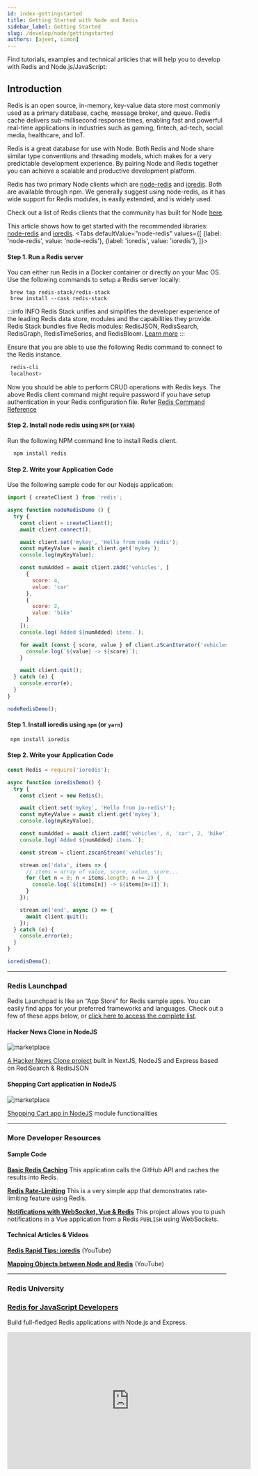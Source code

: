 ```yaml
---
id: index-gettingstarted
title: Getting Started with Node and Redis
sidebar_label: Getting Started  
slug: /develop/node/gettingstarted
authors: [ajeet, simon]
---
```



Find tutorials, examples and technical articles that will help you to develop with Redis and Node.js/JavaScript:

## Introduction

Redis is an open source, in-memory, key-value data store most commonly used as a primary database, cache, message broker, and queue. Redis cache delivers sub-millisecond response times, enabling fast and powerful real-time applications in industries such as gaming, fintech, ad-tech, social media, healthcare, and IoT.

Redis is a great database for use with Node. Both Redis and Node share similar type conventions and threading models, which makes for a very predictable development experience. By pairing Node and Redis together you can achieve a scalable and productive development platform.

Redis has two primary Node clients which are [node-redis](https://github.com/redis/node-redis) and [ioredis](https://github.com/luin/ioredis). Both are available through npm. We generally suggest using node-redis, as it has wide support for Redis modules, is easily extended, and is widely used. 

Check out a list of Redis clients that the community has built for Node [here](https://redis.io/clients#nodejs). 

This article shows how to get started with the recommended libraries: [node-redis](https://github.com/redis/node-redis) and [ioredis](https://github.com/luin/ioredis).
<Tabs
  defaultValue="node-redis"
  values={[
    {label: 'node-redis', value: 'node-redis'},
    {label: 'ioredis', value: 'ioredis'},
  ]}>
  <TabItem value="node-redis">



#### Step 1. Run a Redis server

You can either run Redis in a Docker container or directly on your Mac OS.
Use the following commands to setup a Redis server locally:


```
 brew tap redis-stack/redis-stack
 brew install --cask redis-stack
```

:::info INFO
Redis Stack unifies and simplifies the developer experience of the leading Redis data store, modules and the capabilities they provide. Redis Stack bundles five Redis modules: RedisJSON, RedisSearch, RedisGraph, RedisTimeSeries, and RedisBloom.
[Learn more](/create/redis-stack)
:::


Ensure that you are able to use the following Redis command to connect to the Redis instance.

```bash
 redis-cli
 localhost>
```
Now you should be able to perform CRUD operations with Redis keys. 
The above Redis client command might require password if you have setup authentication in your Redis configuration file. Refer [Redis Command Reference](https://redis.io/commands/)
#### Step 2. Install node redis using `NPM` (or `YARN`)

Run the following NPM command line to install Redis client.

  ```bash
    npm install redis
  ```


#### Step 2. Write your Application Code

Use the following sample code for our Nodejs application:

```javascript
import { createClient } from 'redis';

async function nodeRedisDemo () {
  try {
    const client = createClient();
    await client.connect();

    await client.set('mykey', 'Hello from node redis');
    const myKeyValue = await client.get('mykey');
    console.log(myKeyValue);

    const numAdded = await client.zAdd('vehicles', [
      {
        score: 4,
        value: 'car'
      },
      {
        score: 2,
        value: 'bike'
      }
    ]);
    console.log(`Added ${numAdded} items.`);

    for await (const { score, value } of client.zScanIterator('vehicles')) {
      console.log(`${value} -> ${score}`);
    }

    await client.quit();
  } catch (e) {
    console.error(e);
  }
}

nodeRedisDemo();
```

  </TabItem>
    <TabItem value="ioredis"> 


#### Step 1. Install ioredis using `npm` (or `yarn`)

  ```bash
   npm install ioredis
  ```


#### Step 2. Write your Application Code

```javascript
const Redis = require('ioredis');

async function ioredisDemo() {
  try {
    const client = new Redis();

    await client.set('mykey', 'Hello from io-redis!');
    const myKeyValue = await client.get('mykey');
    console.log(myKeyValue);

    const numAdded = await client.zadd('vehicles', 4, 'car', 2, 'bike');
    console.log(`Added ${numAdded} items.`);

    const stream = client.zscanStream('vehicles');

    stream.on('data', items => {
      // items = array of value, score, value, score...
      for (let n = 0; n < items.length; n += 2) {
        console.log(`${items[n]} -> ${items[n+1]}`);
      }
    });

    stream.on('end', async () => {
      await client.quit();
    });
  } catch (e) {
    console.error(e);
  }
}

ioredisDemo();
```

  </TabItem>
</Tabs>

---

###  Redis Launchpad

Redis Launchpad is like an “App Store” for Redis sample apps. You can easily find apps for your preferred frameworks and languages.
Check out a few of these apps below, or [click here to access the complete list](https://launchpad.redis.com).

<div class="row text--center">

<div class="col ">
<div className="ri-container">

#### Hacker News Clone in NodeJS

![marketplace](images/hackernews.png)

[A Hacker News Clone project](https://launchpad.redis.com/?id=project%3Aredis-hacker-news-demo) built in NextJS, NodeJS and Express based on RediSearch & RedisJSON
</div>
</div>

<div class="col">
<div className="ri-container">

#### Shopping Cart application in NodeJS

![marketplace](images/shoppingcartnodejs.png)

[Shopping Cart app in NodeJS](https://launchpad.redis.com/?id=project%3Abasic-redis-shopping-chart-nodejs) module functionalities
</div>
</div>
</div>

---




### More Developer Resources

<div class="row">

<div class="col">

#### Sample Code

**[Basic Redis Caching](https://developer.redis.com/howtos/caching/)**
This application calls the GitHub API and caches the results into Redis.

**[Redis Rate-Limiting](https://developer.redis.com/howtos/ratelimiting/)**
This is a very simple app that demonstrates rate-limiting feature using Redis.

**[Notifications with WebSocket, Vue & Redis](https://github.com/redis-developer/redis-websockets-vue-notifications)**
This project allows you to push notifications in a Vue application from a Redis `PUBLISH` using WebSockets.



</div>

<div class="col">

#### Technical Articles & Videos

**[Redis Rapid Tips: ioredis](https://www.youtube.com/watch?v=H6rikGCYPUk)** (YouTube)

**[Mapping Objects between Node and Redis](https://www.youtube.com/watch?v=dukkMLbzPfA)** (YouTube)

</div>
</div>

---

### Redis University

### [Redis for JavaScript Developers](https://university.redis.com/courses/ru102js/)

Build full-fledged Redis applications with Node.js and Express.

<div class="text--center">
<iframe width="560" height="315" src="https://www.youtube.com/embed/Ik1WXPX3WNU" frameborder="0" allow="accelerometer; autoplay; clipboard-write; encrypted-media; gyroscope; picture-in-picture" allowfullscreen></iframe>
</div>

